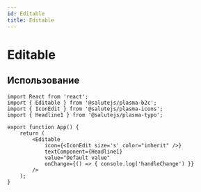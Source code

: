 ```yaml
---
id: Editable
title: Editable
---
```



# Editable

<Description name="Editable" />
<PropsTable name="Editable" />
<StorybookLink name="Editable" />

## Использование

```tsx live
import React from 'react';
import { Editable } from '@salutejs/plasma-b2c';
import { IconEdit } from '@salutejs/plasma-icons';
import { Headline1 } from '@salutejs/plasma-typo';

export function App() {
    return (
        <Editable
            icon={<IconEdit size='s' color="inherit" />}
            textComponent={Headline1}
            value="Default value"
            onChange={() => { console.log('handleChange') }}
        />
    );
}
```
